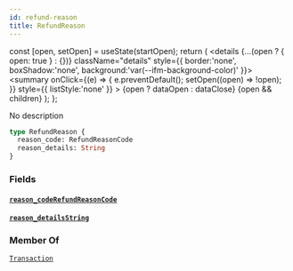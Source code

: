 ```yaml
---
id: refund-reason
title: RefundReason
---
```









  const [open, setOpen] = useState(startOpen);
  return (
    <details {...(open ? { open: true } : {})} className="details" style={{ border:'none', boxShadow:'none', background:'var(--ifm-background-color)' }}>
      <summary
        onClick={(e) => {
          e.preventDefault();
          setOpen((open) => !open);
        }}
        style={{ listStyle:'none' }}
      >
      {open ? dataOpen : dataClose}
      </summary>
      {open && children}
    </details>
  );
};








No description


```graphql
type RefundReason {
  reason_code: RefundReasonCode
  reason_details: String
}
```




### Fields

#### [`reason_code`](#)<Bullet />[`RefundReasonCode`](/docs/api/types/enums/refund-reason-code)  
> 
> 
> 
> 

#### [`reason_details`](#)<Bullet />[`String`](/docs/api/types/scalars/string)  
> 
> 
> 
> 



### Member Of

[`Transaction`](/docs/api/types/objects/transaction)  <Badge class="badge badge--secondary" text="object"/>

